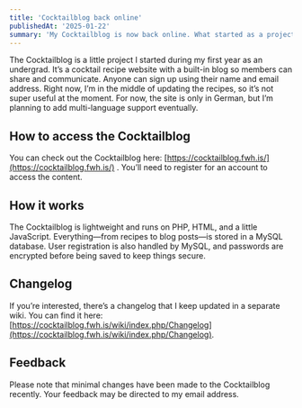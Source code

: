 ---
title: 'Cocktailblog back online'
publishedAt: '2025-01-22'
summary: 'My Cocktailblog is now back online. What started as a project is now publicly available.'
---

The Cocktailblog is a little project I started during my first year as an undergrad. It’s a cocktail recipe website with a built-in blog so members can share and communicate.
Anyone can sign up using their name and email address. Right now, I’m in the middle of updating the recipes, so it’s not super useful at the moment. For now, the site is only in German, but I’m planning to add multi-language support eventually.

## How to access the Cocktailblog
You can check out the Cocktailblog here: [https://cocktailblog.fwh.is/](https://cocktailblog.fwh.is/) . You’ll need to register for an account to access the content.

## How it works
The Cocktailblog is lightweight and runs on PHP, HTML, and a little JavaScript. Everything—from recipes to blog posts—is stored in a MySQL database. User registration is also handled by MySQL, and passwords are encrypted before being saved to keep things secure.

## Changelog
If you’re interested, there’s a changelog that I keep updated in a separate wiki. You can find it here: [https://cocktailblog.fwh.is/wiki/index.php/Changelog](https://cocktailblog.fwh.is/wiki/index.php/Changelog).

## Feedback
Please note that minimal changes have been made to the Cocktailblog recently. Your feedback may be directed to my email address.

